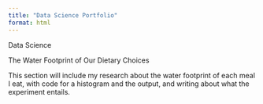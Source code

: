 ```yaml
---
title: "Data Science Portfolio"
format: html
---
```


Data Science

The Water Footprint of Our Dietary Choices

This section will include my research about the water footprint of each meal I eat, with code for a histogram and the output, and writing about what the experiment entails.
